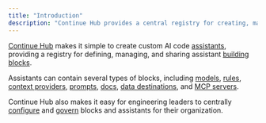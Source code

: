 ```yaml
---
title: "Introduction"
description: "Continue Hub provides a central registry for creating, managing, and sharing AI coding assistants and their reusable building blocks with organization-level governance and configuration"
---
```


[Continue Hub](https://hub.continue.dev) makes it simple to create custom AI code [assistants](/hub/assistants/intro), providing a registry for defining, managing, and sharing assistant [building blocks](/hub/blocks/intro).

Assistants can contain several types of blocks, including [models](/hub/blocks/block-types#models), [rules](/hub/blocks/block-types#rules), [context providers](/hub/blocks/block-types#context), [prompts](/hub/blocks/block-types#prompts), [docs](/hub/blocks/block-types#docs), [data destinations](/hub/blocks/block-types#data), and [MCP servers](/hub/blocks/block-types#mcp-servers).

Continue Hub also makes it easy for engineering leaders to centrally [configure](/hub/secrets/secret-types) and [govern](/hub/governance/org-permissions) blocks and assistants for their organization.